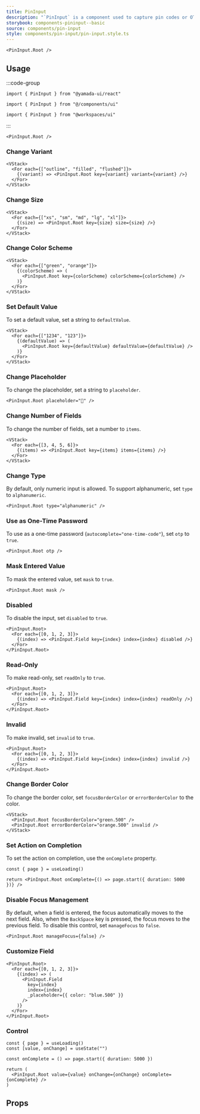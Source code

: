 ```yaml
---
title: PinInput
description: "`PinInput` is a component used to capture pin codes or OTP (One-Time Password) inputs."
storybook: components-pininput--basic
source: components/pin-input
style: components/pin-input/pin-input.style.ts
---
```


```tsx preview
<PinInput.Root />
```

## Usage

:::code-group

```tsx [package]
import { PinInput } from "@yamada-ui/react"
```

```tsx [alias]
import { PinInput } from "@/components/ui"
```

```tsx [monorepo]
import { PinInput } from "@workspaces/ui"
```

:::

```tsx
<PinInput.Root />
```

### Change Variant

```tsx preview
<VStack>
  <For each={["outline", "filled", "flushed"]}>
    {(variant) => <PinInput.Root key={variant} variant={variant} />}
  </For>
</VStack>
```

### Change Size

```tsx preview
<VStack>
  <For each={["xs", "sm", "md", "lg", "xl"]}>
    {(size) => <PinInput.Root key={size} size={size} />}
  </For>
</VStack>
```

### Change Color Scheme

```tsx preview
<VStack>
  <For each={["green", "orange"]}>
    {(colorScheme) => (
      <PinInput.Root key={colorScheme} colorScheme={colorScheme} />
    )}
  </For>
</VStack>
```

### Set Default Value

To set a default value, set a string to `defaultValue`.

```tsx preview
<VStack>
  <For each={["1234", "123"]}>
    {(defaultValue) => (
      <PinInput.Root key={defaultValue} defaultValue={defaultValue} />
    )}
  </For>
</VStack>
```

### Change Placeholder

To change the placeholder, set a string to `placeholder`.

```tsx preview
<PinInput.Root placeholder="💩" />
```

### Change Number of Fields

To change the number of fields, set a number to `items`.

```tsx preview
<VStack>
  <For each={[3, 4, 5, 6]}>
    {(items) => <PinInput.Root key={items} items={items} />}
  </For>
</VStack>
```

### Change Type

By default, only numeric input is allowed. To support alphanumeric, set `type` to `alphanumeric`.

```tsx preview
<PinInput.Root type="alphanumeric" />
```

### Use as One-Time Password

To use as a one-time password (`autocomplete="one-time-code"`), set `otp` to `true`.

```tsx preview
<PinInput.Root otp />
```

### Mask Entered Value

To mask the entered value, set `mask` to `true`.

```tsx preview
<PinInput.Root mask />
```

### Disabled

To disable the input, set `disabled` to `true`.

```tsx preview
<PinInput.Root>
  <For each={[0, 1, 2, 3]}>
    {(index) => <PinInput.Field key={index} index={index} disabled />}
  </For>
</PinInput.Root>
```

### Read-Only

To make read-only, set `readOnly` to `true`.

```tsx preview
<PinInput.Root>
  <For each={[0, 1, 2, 3]}>
    {(index) => <PinInput.Field key={index} index={index} readOnly />}
  </For>
</PinInput.Root>
```

### Invalid

To make invalid, set `invalid` to `true`.

```tsx preview
<PinInput.Root>
  <For each={[0, 1, 2, 3]}>
    {(index) => <PinInput.Field key={index} index={index} invalid />}
  </For>
</PinInput.Root>
```

### Change Border Color

To change the border color, set `focusBorderColor` or `errorBorderColor` to the color.

```tsx preview
<VStack>
  <PinInput.Root focusBorderColor="green.500" />
  <PinInput.Root errorBorderColor="orange.500" invalid />
</VStack>
```

### Set Action on Completion

To set the action on completion, use the `onComplete` property.

```tsx preview functional client
const { page } = useLoading()

return <PinInput.Root onComplete={() => page.start({ duration: 5000 })} />
```

### Disable Focus Management

By default, when a field is entered, the focus automatically moves to the next field. Also, when the `BackSpace` key is pressed, the focus moves to the previous field. To disable this control, set `manageFocus` to `false`.

```tsx preview
<PinInput.Root manageFocus={false} />
```

### Customize Field

```tsx preview
<PinInput.Root>
  <For each={[0, 1, 2, 3]}>
    {(index) => (
      <PinInput.Field
        key={index}
        index={index}
        _placeholder={{ color: "blue.500" }}
      />
    )}
  </For>
</PinInput.Root>
```

### Control

```tsx preview functional client
const { page } = useLoading()
const [value, onChange] = useState("")

const onComplete = () => page.start({ duration: 5000 })

return (
  <PinInput.Root value={value} onChange={onChange} onComplete={onComplete} />
)
```

## Props

<PropsTable name="pin-input" />

